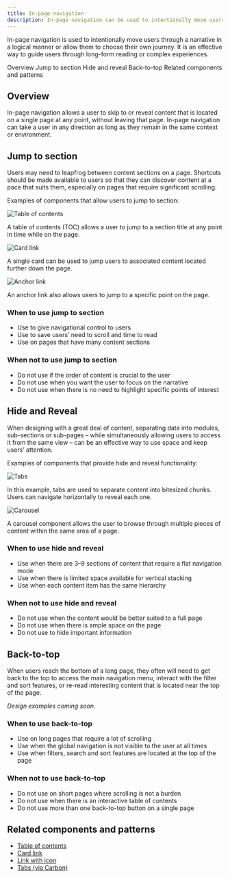```yaml
---
title: In-page navigation
description: In-page navigation can be used to intentionally move users through a narrative in a logical manner or allow them to choose their own journey. 
---
```


<PageDescription>

In-page navigation is used to intentionally move users through a narrative in a logical manner or allow them to choose their own journey. 
It is an effective way to guide users through long-form reading or complex experiences.
</PageDescription>

<AnchorLinks>

<AnchorLink>Overview</AnchorLink>
<AnchorLink>Jump to section</AnchorLink>
<AnchorLink>Hide and reveal</AnchorLink>
<AnchorLink>Back-to-top</AnchorLink>
<AnchorLink>Related components and patterns</AnchorLink>

</AnchorLinks>


## Overview
In-page navigation allows a user to skip to or reveal content that is located on a single page at any point, without leaving that page. 
In-page navigation can take a user in any direction as long as they remain in the same context or environment.


## Jump to section

Users may need to leapfrog between content sections on a page. Shortcuts should be made available to users so that they can discover content at a pace that suits them, especially on pages that require significant scrolling. 

Examples of components that allow users to jump to section:

<Title>Table of contents</Title>

![Table of contents](../../images/pattern/in-page-nav/in-page-nav-toc.jpg)

<Caption>
A table of contents (TOC) allows a user to jump to a section title at any point in time while on the page.
</Caption>


<Title>Card link</Title>

![Card link](../../images/pattern/in-page-nav/in-page-nav-cardlink.jpg)

<Caption>
A single card can be used to jump users to associated content located further down the page.
</Caption>


<Title>Anchor link</Title>

![Anchor link](../../images/pattern/in-page-nav/in-page-nav-anchorlink.jpg)

<Caption>
An anchor link also allows users to jump to a specific point on the page.
</Caption>

### When to use jump to section

* Use to give navigational control to users 
* Use to save users’ need to scroll and time to read
* Use on pages that have many content sections

### When not to use jump to section

* Do not use if the order of content is crucial to the user
* Do not use when you want the user to focus on the narrative
* Do not use when there is no need to highlight specific points of interest


## Hide and Reveal

When designing with a great deal of content, separating data into modules, sub-sections or sub-pages – while simultaneously allowing users to access it from the same view – can be an effective way to use space and keep users’ attention. 

Examples of components that provide hide and reveal functionality:

<Title>Tabs</Title>

![Tabs](../../images/pattern/in-page-nav/in-page-nav-tabs.jpg)

<Caption>
In this example, tabs are used to separate content into bitesized chunks. Users can navigate horizontally to reveal each one.
</Caption>


<Title>Carousel</Title>

![Carousel](../../images/pattern/in-page-nav/in-page-nav-carousel.jpg)

<Caption>
A carousel component allows the user to browse through multiple pieces of content within the same area of a page.
</Caption>

### When to use hide and reveal

* Use when there are 3–9 sections of content that require a flat navigation mode 
* Use when there is limited space available for vertical stacking
* Use when each content item has the same hierarchy 

### When not to use hide and reveal

* Do not use when the content would be better suited to a full page
* Do not use when there is ample space on the page
* Do not use to hide important information


## Back-to-top

When users reach the bottom of a long page, they often will need to get back to the top to access the main navigation menu, interact with the filter and sort features, or re-read interesting content that is located near the top of the page.

_Design examples coming soon._

### When to use back-to-top

* Use on long pages that require a lot of scrolling 
* Use when the global navigation is not visible to the user at all times
* Use when filters, search and sort features are located at the top of the page 

### When not to use back-to-top

* Do not use on short pages where scrolling is not a burden
* Do not use when there is an interactive table of contents
* Do not use more than one back-to-top button on a single page


## Related components and patterns

* [Table of contents](./components/table-of-contents)
* [Card link](./components/card-link)
* [Link with icon](./components/link-with-icon)
* [Tabs (via Carbon)](https://www.carbondesignsystem.com/components/tabs/usage/)
